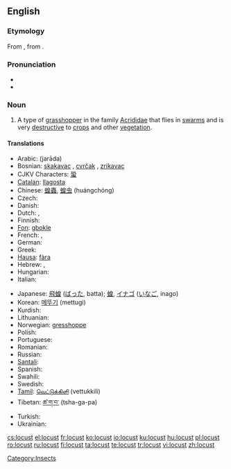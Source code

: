 ==English==
{{wikipedia}}

===Etymology===
From {{etyl|fro}} {{term|languste|lang=fro}}, from {{etyl|la}} {{term|locusta||locust, crustacean, lobster|lang=la}}.

===Pronunciation===
* {{IPA|/ˈləʊkəst/}}
* {{audio|en-us-locust.ogg|Audio (US)}}
{{rfp|US?}}

===Noun===
{{en-noun}}

# A type of [[grasshopper]] in the family [[Acrididae]] that flies in [[swarm]]s and is very [[destructive]] to [[crop]]s and other [[vegetation]].

====Translations====
{{trans-top|type of grasshopper}}
* Arabic: {{Arab|[[جرادة]]}} (jarāda) {{f}}
* Bosnian: [[skakavac]] {{m}}, [[cvrčak]] {{m}}, [[zrikavac]] {{m}}
* CJKV Characters: [[蛩]]
* [[Catalan]]: [[llagosta]] {{f}}
* Chinese: [[蝗蟲]], [[蝗虫]] (huángchóng)
* Czech: {{t|cs|saranče|n}}
* Danish: {{t-|da|vandregræshoppe|c}}
* Dutch: {{t+|nl|treksprinkhaan|m}}, {{t+|nl|sprinkhaan|m}}
* Finnish: {{t+|fi|kulkusirkka}}
* [[Fon]]: [[gbokle]]
* French: {{t+|fr|locuste|f}}, {{t+|fr|criquet|m}}
* German: {{t+|de|Heuschrecke|f}}
* Greek: {{t+|el|ακρίδα|f|sc=Grek}}
* [[Hausa]]: [[fàra]]
* Hebrew: {{t+|he|ארבה|m|alt=אַרְבֶּה|sc=Hebr}}, {{t-|he|חגב|m|alt=חָגָב|sc=Hebr}}
* Hungarian: {{t+|hu|sáska}}
* Italian: {{t-|it|locusta|f}}
{{trans-mid}}
* Japanese: [[飛蝗]] ([[ばった]], batta); [[蝗]], [[イナゴ]] ([[いなご]], inago)
* Korean: [[메뚜기]] (mettugi)
* Kurdish: {{ku-Arab|[[کوله‌]]}}
* Lithuanian: {{t+|lt|skėrys|m|xs=Lithuanian}}
* Norwegian: [[gresshoppe]] {{m}}
* Polish: {{t+|pl|szarańcza|f}}
* Portuguese: {{t+|pt|gafanhoto|m}}
* Romanian: {{t-|ro|lăcustă|f}}
* Russian: {{t+|ru|саранчук|m|tr=sarančuk|sc=Cyrl}}
* [[Santali]]: {{tø|sat|ᱯᱳᱦᱳ|tr=poho|sc=Olck}}
* Spanish: {{t+|es|langosta|f}}
* Swahili: {{t+|sw|nzige|xs=Swahili}}
* Swedish: {{t-|sv|gräshoppa|c}}
* [[Tamil]]: [[வெட்டுக்கிளி]] (vettukkili)
* Tibetan: [[ཚ་ག་བ་]] (tsha-ga-pa)
* Turkish: {{t+|tr|çekirge}}
* Ukrainian: {{t-|uk|сарана|f|sc=Cyrl|xs=Ukrainian}}
{{trans-bottom}}

[[Category:Insects]]

[[cs:locust]]
[[el:locust]]
[[fr:locust]]
[[ko:locust]]
[[io:locust]]
[[ku:locust]]
[[hu:locust]]
[[pl:locust]]
[[ro:locust]]
[[ru:locust]]
[[fi:locust]]
[[ta:locust]]
[[te:locust]]
[[tr:locust]]
[[vi:locust]]
[[zh:locust]]